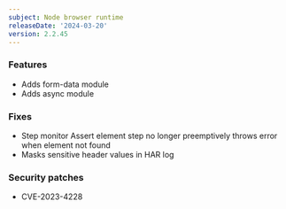 ```yaml
---
subject: Node browser runtime
releaseDate: '2024-03-20'
version: 2.2.45
---
```


### Features

* Adds form-data module
* Adds async module

### Fixes

* Step monitor Assert element step no longer preemptively throws error when element not found
* Masks sensitive header values in HAR log

### Security patches

* CVE-2023-4228
